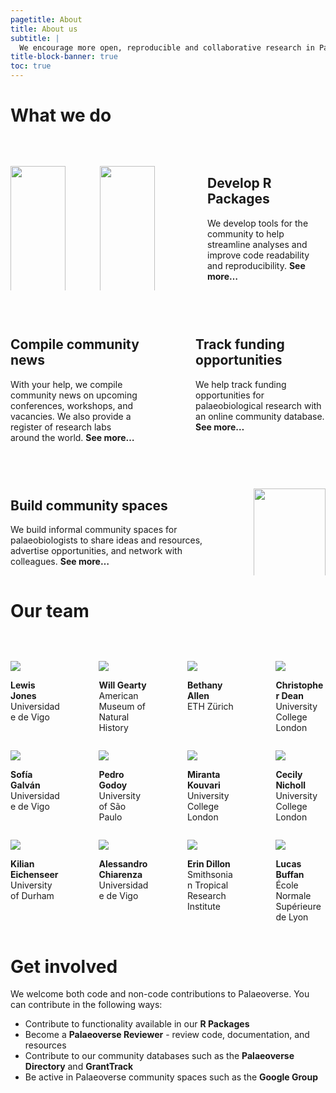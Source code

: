 ```yaml
---
pagetitle: About
title: About us
subtitle: |
  We encourage more open, reproducible and collaborative research in Palaeobiology. To do so, we provide tools and resources--developed alongside the community--that help to promote this culture.
title-block-banner: true
toc: true
---
```


# What we do

<br>

::: columns
::: {.column width="21%"}
[![](images/palaeoverse-pkg.png){fig-align="right" width="100%"}](https://palaeoverse.palaeoverse.org/)
:::

::: {.column width="3%"}
<!-- empty column to create gap -->
:::

::: {.column width="21%"}
[![](images/sepkoski-pkg.png){fig-align="left" width="100%"}](https://sepkoski.palaeoverse.org)
:::

::: {.column width="10%"}
<!-- empty column to create gap -->
:::

::: {.column width="45%"}
## Develop R Packages

We develop tools for the community to help streamline analyses and improve code readability and reproducibility. <a href="./package.qmd" style="text-decoration: none" target="_blank">**See more...**</a>
:::
:::

<br>

::: columns
::: {.column width="45%"}
## Compile community news

With your help, we compile community news on upcoming conferences, workshops, and vacancies. We also provide a register of research labs around the world. <a href="./directory.qmd" style="text-decoration: none" target="_blank">**See more...**</a>
:::

::: {.column width="10%"}
<!-- empty column to create gap -->
:::

::: {.column width="45%"}
## Track funding opportunities

We help track funding opportunities for palaeobiological research with an online community database. <a href="./funding.qmd" style="text-decoration: none" target="_blank">**See more...**</a>
:::
:::

<br>

::: columns
::: {.column width="70%"}
## Build community spaces

We build informal community spaces for palaeobiologists to share ideas and resources, advertise opportunities, and network with colleagues. <a href="./community.qmd" style="text-decoration: none" target="_blank">**See more...**</a>
:::

::: {.column width="5%"}
<!-- empty column to create gap -->
:::

::: {.column width="25%"}
[![](images/google-groups.png){fig-align="left" width="100%"}](https://groups.google.com/g/palaeoverse)
:::
:::

# Our team

<br>

::: columns
::: {.column width="20%"}
![](/images/profiles/Lewis.JPG)

::: {.center .large}
**Lewis Jones**\
Universidade de Vigo
:::
:::

::: {.column width="5%"}
<!-- empty column to create gap -->
:::

::: {.column width="20%"}
![](/images/profiles/Will.jpeg)

::: {.center .large}
**Will Gearty**\
American Museum of Natural History
:::
:::

::: {.column width="5%"}
<!-- empty column to create gap -->
:::

::: {.column width="20%"}
![](/images/profiles/Bethany.jpeg)

::: {.center .large}
**Bethany Allen**\
ETH Zürich
:::
:::

::: {.column width="5%"}
<!-- empty column to create gap -->
:::

::: {.column width="20%"}
![](/images/profiles/Chris.jpeg)

::: {.center .large}
**Christopher Dean**\
University College London
:::
:::
:::

::: columns
::: {.column width="20%"}
![](/images/profiles/Sofia.jpeg)

::: {.center .large}
**Sofía Galván**\
Universidade de Vigo
:::
:::

::: {.column width="5%"}
<!-- empty column to create gap -->
:::

::: {.column width="20%"}
![](/images/profiles/Pedro.jpeg)

::: {.center .large}
**Pedro Godoy**\
University of São Paulo
:::
:::

::: {.column width="5%"}
<!-- empty column to create gap -->
:::

::: {.column width="20%"}
![](/images/profiles/Miranta.jpeg)

::: {.center .large}
**Miranta Kouvari**\
University College London
:::
:::

::: {.column width="5%"}
<!-- empty column to create gap -->
:::

::: {.column width="20%"}
![](/images/profiles/Cecily.png)

::: {.center .large}
**Cecily Nicholl**\
University College London
:::
:::
:::

::: columns
::: {.column width="20%"}
![](/images/profiles/Kilian.jpeg)

::: {.center .large}
**Kilian Eichenseer**\
University of Durham
:::
:::

::: {.column width="5%"}
<!-- empty column to create gap -->
:::

::: {.column width="20%"}
![](/images/profiles/Alessandro.jpg)

::: {.center .large}
**Alessandro Chiarenza**\
Universidade de Vigo
:::
:::

::: {.column width="5%"}
<!-- empty column to create gap -->
:::

::: {.column width="20%"}
![](/images/profiles/Erin.png)

::: {.center .large}
**Erin Dillon**\
Smithsonian Tropical Research Institute
:::
:::

::: {.column width="5%"}
<!-- empty column to create gap -->
:::

::: {.column width="20%"}
![](/images/profiles/Lucas.jpeg)

::: {.center .large}
**Lucas Buffan**\
École Normale Supérieure de Lyon
:::
:::
:::

# Get involved

We welcome both code and non-code contributions to Palaeoverse. You can contribute in the following ways:

-   Contribute to functionality available in our <a id="contribute" href="https://github.com/palaeoverse-community" style="text-decoration: none" target="_blank">**R Packages**</a>
-   Become a <a href="./form/reviewer.qmd" style="text-decoration: none" target="_blank">**Palaeoverse Reviewer**</a> - review code, documentation, and resources
-   Contribute to our community databases such as the <a href="./directory.qmd" style="text-decoration: none" target="_blank">**Palaeoverse Directory**</a> and <a href="./funding.qmd" style="text-decoration: none" target="_blank">**GrantTrack**</a>
-   Be active in Palaeoverse community spaces such as the <a href="./community.qmd" style="text-decoration: none" target="_blank">**Google Group**</a>
